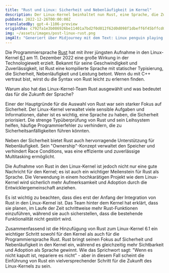 ```yaml
---
title: "Rust und Linux: Sicherheit und Nebenläufigkeit im Kernel"
description: Der Linux-Kernel beinhaltet nun Rust, eine Sprache, die Zuverlässigkeit und Leistung betont. Dies markiert einen bedeutenden Meilenstein für Rust und den Kernel.
pubDate: 2022-12-26T00:00:00Z
translatedBy: gpt-4-1106-preview
originSha: c792fa1e3b086926be11401a7bd2f0d012f62d0d098f1dbeff6f45bffcd0f4fd
img: ~/assets/images/post-linux-rust.png
imgAlt: "Generiert über Midjourney mit dem Text: Linux penguin playing with a crab from the Rust programming language, antarctica, layered paper art, diorama, shadowbox, volumetric lighting --v 4"
---
```


Die Programmiersprache [Rust](https://www.rust-lang.org) hat mit ihrer jüngsten Aufnahme in den Linux-Kernel [6.1](https://lkml.org/lkml/2022/12/11/206) am 11. Dezember 2022 eine große Wirkung in der Technologiewelt erzielt. Bekannt für seine Geschwindigkeit und Zuverlässigkeit, ist Rust eine kompilierte Sprache mit statischer Typisierung, die Sicherheit, Nebenläufigkeit und Leistung betont. Wenn du mit C++ vertraut bist, wirst du die Syntax von Rust leicht zu erlernen finden.

Warum also hat das Linux-Kernel-Team Rust ausgewählt und was bedeutet das für die Zukunft der Sprache?

Einer der Hauptgründe für die Auswahl von Rust war sein starker Fokus auf Sicherheit. Der Linux-Kernel verwaltet viele sensible Aufgaben und Informationen, daher ist es wichtig, eine Sprache zu haben, die Sicherheit priorisiert. Die strenge Typüberprüfung von Rust und sein Leihsystem helfen, häufige Programmierfehler zu verhindern, die zu Sicherheitsanfälligkeiten führen könnten.

Neben der Sicherheit bietet Rust auch hervorragende Unterstützung für Nebenläufigkeit. Sein "Ownership"-Konzept verwaltet den Speicher und verhindert Race Conditions, was eine effiziente und zuverlässige Multitasking ermöglicht.

Die Aufnahme von Rust in den Linux-Kernel ist jedoch nicht nur eine gute Nachricht für den Kernel; es ist auch ein wichtiger Meilenstein für Rust als Sprache. Die Verwendung in einem hochkarätigen Projekt wie dem Linux-Kernel wird sicherlich mehr Aufmerksamkeit und Adoption durch die Entwicklergemeinschaft anziehen.

Es ist wichtig zu beachten, dass dies erst der Anfang der Integration von Rust in den Linux-Kernel ist. Das Team hinter dem Kernel hat erklärt, dass sie planen, im Laufe der Zeit schrittweise mehr Rust-Funktionen einzuführen, während sie auch sicherstellen, dass die bestehende Funktionalität nicht gestört wird.

Zusammenfassend ist die Hinzufügung von Rust zum Linux-Kernel 6.1 ein wichtiger Schritt sowohl für den Kernel als auch für die Programmiersprache Rust. Rust bringt seinen Fokus auf Sicherheit und Nebenläufigkeit in den Kernel ein, während es gleichzeitig mehr Sichtbarkeit und Adoption als Sprache gewinnt. Wie das Sprichwort sagt: "Wenn es nicht kaputt ist, repariere es nicht" - aber in diesem Fall scheint die Einführung von Rust ein vielversprechender Schritt für die Zukunft des Linux-Kernels zu sein.

